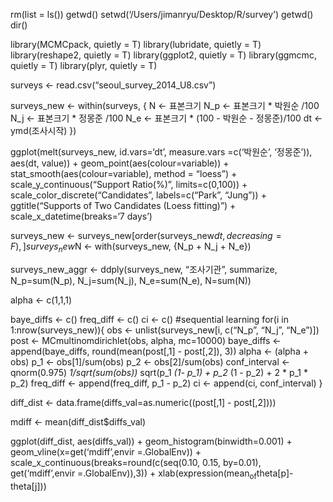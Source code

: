 rm(list = ls())
getwd()
setwd('/Users/jimanryu/Desktop/R/survey')
getwd()
dir()


library(MCMCpack,  quietly = T)
library(lubridate, quietly = T)
library(reshape2,  quietly = T)
library(ggplot2,   quietly = T)
library(ggmcmc,    quietly = T)
library(plyr,      quietly = T)


surveys <- read.csv("seoul_survey_2014_U8.csv")

surveys_new <- within(surveys, {
  N   <- 표본크기
  N_p <- 표본크기 * 박원순 /100
  N_j <- 표본크기 * 정몽준 /100
  N_e <- 표본크기 * (100 - 박원순 - 정몽준)/100
  dt  <- ymd(조사시작)
})



ggplot(melt(surveys_new, id.vars='dt', measure.vars =c('박원순', '정몽준')), aes(dt, value)) +
  geom_point(aes(colour=variable)) +
  stat_smooth(aes(colour=variable), method = "loess") +
  scale_y_continuous("Support Ratio(%)", limits=c(0,100)) +
  scale_color_discrete("Candidates", labels=c("Park", "Jung")) +
  ggtitle("Supports of Two Candidates \n(Loess fitting)") +
  scale_x_datetime(breaks='7 days')



surveys_new <- surveys_new[order(surveys_new$dt,decreasing=F),]
surveys_new$N <- with(surveys_new, {N_p + N_j + N_e})


surveys_new_aggr <- ddply(surveys_new, "조사기관",
                          summarize, N_p=sum(N_p), N_j=sum(N_j), N_e=sum(N_e), N=sum(N))


alpha <- c(1,1,1)


baye_diffs <- c()
freq_diff <- c()
ci <- c()
#sequential learning 
for(i in 1:nrow(surveys_new)){
  obs <- unlist(surveys_new[i, c("N_p", "N_j", "N_e")])
  post <- MCmultinomdirichlet(obs, alpha, mc=10000)
  baye_diffs <- append(baye_diffs, round(mean(post[,1] - post[,2]), 3))
  alpha <- (alpha + obs)
  p_1 <- obs[1]/sum(obs)
  p_2 <- obs[2]/sum(obs)
  conf_interval <- qnorm(0.975) *
    1/sqrt(sum(obs)) * sqrt(p_1 *(1- p_1) + p_2 * (1 - p_2) + 2 * p_1 * p_2)
  freq_diff <- append(freq_diff, p_1 - p_2)
  ci <- append(ci, conf_interval)
}




diff_dist <- data.frame(diffs_val=as.numeric((post[,1] - post[,2])))

mdiff <- mean(diff_dist$diffs_val)

ggplot(diff_dist, aes(diffs_val)) + geom_histogram(binwidth=0.001) +
  geom_vline(x=get('mdiff',envir =.GlobalEnv)) +
  scale_x_continuous(breaks=round(c(seq(0.10, 0.15, by=0.01),
                                    get('mdiff',envir =.GlobalEnv)),3)) +
  xlab(expression(mean~of~theta[p]-theta[j]))



